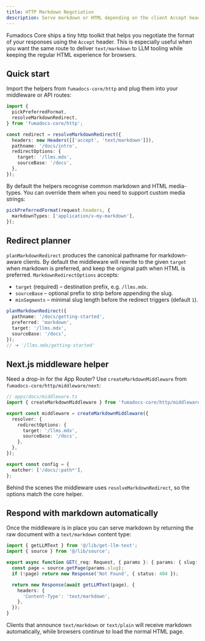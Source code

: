 ```yaml
---
title: HTTP Markdown Negotiation
description: Serve markdown or HTML depending on the client Accept header.
---
```


Fumadocs Core ships a tiny http toolkit that helps you negotiate the format of
your responses using the `Accept` header. This is especially useful when you
want the same route to deliver `text/markdown` to LLM tooling while keeping the
regular HTML experience for browsers.

## Quick start

Import the helpers from `fumadocs-core/http` and plug them into your middleware
or API routes:

```ts
import {
  pickPreferredFormat,
  resolveMarkdownRedirect,
} from 'fumadocs-core/http';

const redirect = resolveMarkdownRedirect({
  headers: new Headers([['accept', 'text/markdown']]),
  pathname: '/docs/intro',
  redirectOptions: {
    target: '/llms.mdx',
    sourceBase: '/docs',
  },
});
```

By default the helpers recognise common markdown and HTML media-types. You can
override them when you need to support custom media strings:

```ts
pickPreferredFormat(request.headers, {
  markdownTypes: ['application/x-my-markdown'],
});
```

## Redirect planner

`planMarkdownRedirect` produces the canonical pathname for markdown-aware
clients. By default the middleware will rewrite to the given `target` when
markdown is preferred, and keep the original path when HTML is preferred.
`MarkdownRedirectOptions` accepts:

- `target` (required) – destination prefix, e.g. `/llms.mdx`.
- `sourceBase` – optional prefix to strip before appending the slug.
- `minSegments` – minimal slug length before the redirect triggers (default `1`).

```ts
planMarkdownRedirect({
  pathname: '/docs/getting-started',
  preferred: 'markdown',
  target: '/llms.mdx',
  sourceBase: '/docs',
});
// ➜ '/llms.mdx/getting-started'
```

## Next.js middleware helper

Need a drop-in for the App Router? Use `createMarkdownMiddleware` from
`fumadocs-core/http/middleware/next`:

```ts
// apps/docs/middleware.ts
import { createMarkdownMiddleware } from 'fumadocs-core/http/middleware/next';

export const middleware = createMarkdownMiddleware({
  resolver: {
    redirectOptions: {
      target: '/llms.mdx',
      sourceBase: '/docs',
    },
  },
});

export const config = {
  matcher: ['/docs/:path*'],
};
```

Behind the scenes the middleware uses `resolveMarkdownRedirect`, so the options
match the core helper.

## Respond with markdown automatically

Once the middleware is in place you can serve markdown by returning the raw
document with a `text/markdown` content type:

```ts
import { getLLMText } from '@/lib/get-llm-text';
import { source } from '@/lib/source';

export async function GET(_req: Request, { params }: { params: { slug: string[] } }) {
  const page = source.getPage(params.slug);
  if (!page) return new Response('Not Found', { status: 404 });

  return new Response(await getLLMText(page), {
    headers: {
      'Content-Type': 'text/markdown',
    },
  });
}
```

Clients that announce `text/markdown` or `text/plain` will receive markdown
automatically, while browsers continue to load the normal HTML page.

